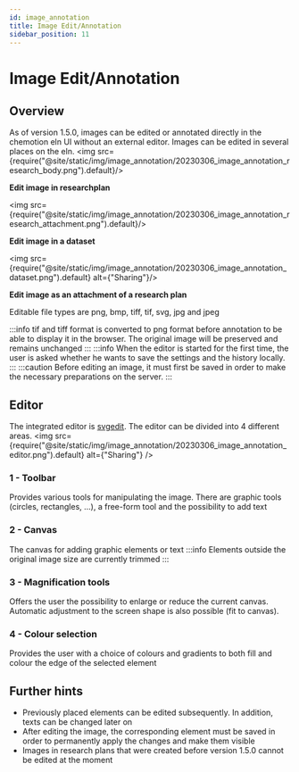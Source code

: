 ```yaml
---
id: image_annotation
title: Image Edit/Annotation
sidebar_position: 11
---
```

# Image Edit/Annotation #
## Overview ##
As of version 1.5.0, images can be edited or annotated directly in the chemotion eln UI without an external editor.
Images can be edited in several places on the eln.
<img src={require("@site/static/img/image_annotation/20230306_image_annotation_research_body.png").default}/>

**Edit image in researchplan**

<img src={require("@site/static/img/image_annotation/20230306_image_annotation_research_attachment.png").default}/>

**Edit image in a dataset**

<img src={require("@site/static/img/image_annotation/20230306_image_annotation_dataset.png").default} alt={"Sharing"}/>

**Edit image as an attachment of a research plan**


Editable file types are png, bmp, tiff, tif, svg, jpg and jpeg

:::info
tif and tiff format is converted to png format before annotation to be able to display it in the browser. The original image will be preserved and remains unchanged
:::
:::info
When the editor is started for the first time, the user is asked whether he wants to save the settings and the history locally.
:::
:::caution
Before editing an image, it must first be saved in order to make the necessary preparations on the server.
:::

## Editor ##

The integrated editor is [svgedit](https://github.com/SVG-Edit/svgedit). The editor can be divided into 4 different areas.
<img src={require("@site/static/img/image_annotation/20230306_image_annotation_editor.png").default} alt={"Sharing"} />

### 1 - Toolbar ###
Provides various tools for manipulating the image. There are graphic tools (circles, rectangles, ...), a free-form tool and the possibility to add text

### 2 - Canvas ###
The canvas for adding graphic elements or text
:::info
Elements outside the original image size are currently trimmed
:::

### 3 - Magnification tools ###
Offers the user the possibility to enlarge or reduce the current canvas. Automatic adjustment to the screen shape is also possible (fit to canvas).

### 4 - Colour selection ###
Provides the user with a choice of colours and gradients to both fill and colour the edge of the selected element

## Further hints ##
- Previously placed elements can be edited subsequently. In addition, texts can be changed later on
- After editing the image, the corresponding element must be saved in order to permanently apply the changes and make them visible
- Images in research plans that were created before version 1.5.0 cannot be edited at the moment

